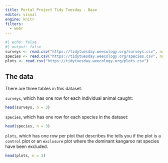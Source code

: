 ```yaml
---
title: Portal Project Tidy Tuesday - Base
editor: visual
engine: knitr
filters:
  - webr
---
```


<html>
<script type="module">
//=== Load data on load ===
import { WebR } from 'https://webr.r-wasm.org/latest/webr.mjs'; 
globalThis.webR = new WebR(); 
await globalThis.webR.init(); 
globalThis.webRCodeShelter = await new globalThis.webR.Shelter();
let surveys = await globalThis.webR.evalR('read.csv("https://tidytuesday.weecology.org/surveys.csv", na.strings = c(""))')
await webR.objs.globalEnv.bind('surveys', surveys)
let species = await globalThis.webR.evalR('read.csv("https://tidytuesday.weecology.org/species.csv", na.strings = c(""))')
await webR.objs.globalEnv.bind('species', species)
let plots = await globalThis.webR.evalR('read.csv("https://tidytuesday.weecology.org/plots.csv")')
await webR.objs.globalEnv.bind('plots', plots)
</script>
</html>

```r
#| echo: false
#| output: false
surveys <- read.csv("https://tidytuesday.weecology.org/surveys.csv", na.strings = c(""))
species <- read.csv("https://tidytuesday.weecology.org/species.csv", na.strings = c(""))
plots <- read.csv("https://tidytuesday.weecology.org/plots.csv")
```

::: {.callout-note collapse="true"}

## The data
There are three tables in this dataset.

`surveys`, which has one row for each individual animal caught:

```r
head(surveys, n = 3)
```

`species`, which has one row for each species in the dataset:

```r
head(species, n = 3)
```

`plots`, which has one row per plot that describes the tells you if the plot is a `control` plot or an `exclosure` plot where the dominant kangaroo rat species have been excluded.

```r
head(plots, n = 3)
```

:::

```webr-r
```